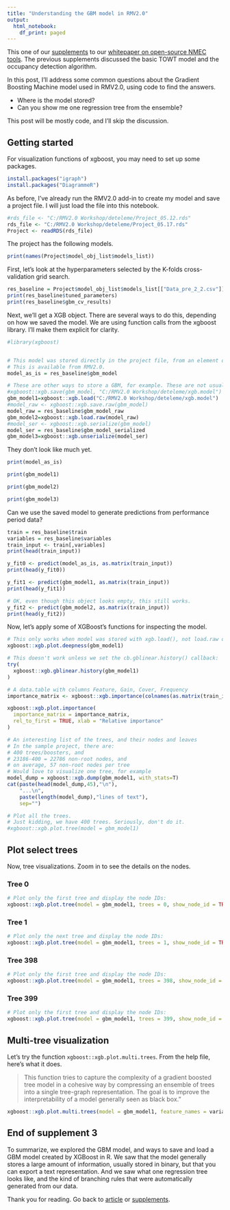 ---
title: "Understanding the GBM model in RMV2.0"
output:
  html_notebook: 
    df_print: paged
---

This one of our [supplements](https://simularis.github.io/understand_nmec/) to our
[whitepaper on open-source NMEC tools](https://www.lincusenergy.com/resources/publications/).
The previous supplements discussed the basic TOWT model and the occupancy detection algorithm.

In this post, I'll address some common questions about the Gradient Boosting Machine model
used in RMV2.0, using code to find the answers.

* Where is the model stored?
* Can you show me one regression tree from the ensemble?

This post will be mostly code, and I'll skip the discussion.

## Getting started
For visualization functions of xgboost, you may need to set up some packages.
```{r eval=FALSE}
install.packages("igraph")
install.packages("DiagrammeR")
```


As before, I've already run the RMV2.0 add-in to create my model and save a project file.
I will just load the file into this notebook.
```{r}
#rds_file <- "C:/RMV2.0 Workshop/deteleme/Project_05.12.rds"
rds_file <- "C:/RMV2.0 Workshop/deteleme/Project_05.17.rds"
Project <- readRDS(rds_file)
```

The project has the following models.
```{r}
print(names(Project$model_obj_list$models_list))
```

First, let's look at the hyperparameters selected by the K-folds cross-validation grid search.

```{r}
res_baseline = Project$model_obj_list$models_list[["Data_pre_2_2.csv"]]
print(res_baseline$tuned_parameters)
print(res_baseline$gbm_cv_results)
```

Next, we'll get a XGB object. There are several ways to do this, depending on how we
saved the model. We are using function calls from the xgboost library. I'll make them
explicit for clarity.

```{r}
#library(xgboost)


# This model was stored directly in the project file, from an element of the environment.
# This is available from RMV2.0.
model_as_is = res_baseline$gbm_model

# These are other ways to store a GBM, for example. These are not usually stored by RMV2.0.
#xgboost::xgb.save(gbm_model, "C:/RMV2.0 Workshop/deteleme/xgb.model")
gbm_model1=xgboost::xgb.load("C:/RMV2.0 Workshop/deteleme/xgb.model")
#model_raw <- xgboost::xgb.save.raw(gbm_model)
model_raw = res_baseline$gbm_model_raw
gbm_model2=xgboost::xgb.load.raw(model_raw)
#model_ser <- xgboost::xgb.serialize(gbm_model)
model_ser = res_baseline$gbm_model_serialized
gbm_model3=xgboost::xgb.unserialize(model_ser)
```

They don't look like much yet.

```{r}
print(model_as_is)
```

```{r}
print(gbm_model1)
```

```{r}
print(gbm_model2)
```

```{r}
print(gbm_model3)
```



Can we use the saved model to generate predictions from performance period data?
```{r}
train = res_baseline$train
variables = res_baseline$variables
train_input <- train[,variables]
print(head(train_input))
```

```{r}
y_fit0 <- predict(model_as_is, as.matrix(train_input))
print(head(y_fit0))
```

```{r}
y_fit1 <- predict(gbm_model1, as.matrix(train_input))
print(head(y_fit1))
```

```{r}
# OK, even though this object looks empty, this still works.
y_fit2 <- predict(gbm_model2, as.matrix(train_input))
print(head(y_fit2))
```

Now, let's apply some of XGBoost's functions for inspecting the model.
```{r}
# This only works when model was stored with xgb.load(), not load.raw or unserialize
xgboost::xgb.plot.deepness(gbm_model1)
```

```{r}
# This doesn't work unless we set the cb.gblinear.history() callback:
try(
  xgboost::xgb.gblinear.history(gbm_model1)
)
```

```{r}
# A data.table with columns Feature, Gain, Cover, Frequency
importance_matrix <- xgboost::xgb.importance(colnames(as.matrix(train_input)), model = gbm_model1)

xgboost::xgb.plot.importance(
  importance_matrix = importance_matrix,
  rel_to_first = TRUE, xlab = "Relative importance"
)
```

```{r}
# An interesting list of the trees, and their nodes and leaves
# In the sample project, there are:
# 400 trees/boosters, and
# 23186-400 = 22786 non-root nodes, and
# on average, 57 non-root nodes per tree
# Would love to visualize one tree, for example
model_dump = xgboost::xgb.dump(gbm_model1, with_stats=T)
cat(paste(head(model_dump,45),"\n"),
    "...\n",
    paste(length(model_dump),"lines of text"),
    sep="")
```

```{r}
# Plot all the trees.
# Just kidding, we have 400 trees. Seriously, don't do it.
#xgboost::xgb.plot.tree(model = gbm_model1)
```

## Plot select trees {.tabset .tabset-fade .tabset-pills}
Now, tree visualizations. Zoom in to see the details on the nodes.

### Tree 0
```{r fig.width=9.5}
# Plot only the first tree and display the node IDs:
xgboost::xgb.plot.tree(model = gbm_model1, trees = 0, show_node_id = TRUE)
```

### Tree 1
```{r fig.width=9.5}
# Plot only the next tree and display the node IDs:
xgboost::xgb.plot.tree(model = gbm_model1, trees = 1, show_node_id = TRUE)
```

### Tree 398
```{r fig.width=9.5}
# Plot only the first tree and display the node IDs:
xgboost::xgb.plot.tree(model = gbm_model1, trees = 398, show_node_id = TRUE)
```

### Tree 399
```{r fig.width=9.5}
# Plot only the first tree and display the node IDs:
xgboost::xgb.plot.tree(model = gbm_model1, trees = 399, show_node_id = TRUE)
```


## Multi-tree visualization

Let's try the function `xgboost::xgb.plot.multi.trees`. From the help file, here's what it does.

<blockquote>
This function tries to capture the complexity of a gradient boosted tree model
in a cohesive way by compressing an ensemble of trees into a single tree-graph
representation. The goal is to improve the interpretability of a model generally
seen as black box."
</blockquote>

```{r fig.width=9.5, message=FALSE, warning=FALSE}
xgboost::xgb.plot.multi.trees(model = gbm_model1, feature_names = variables)
```

## End of supplement 3

To summarize, we explored the GBM model, and ways to save and load a GBM model created by XGBoost in R.
We saw that the model generally stores a large amount of information, usually stored in binary,
but that you can export a text representation. And we saw what one regression tree looks like, 
and the kind of branching rules that were automatically generated from our data.

Thank you for reading. Go back to [article](https://www.lincusenergy.com/resources/publications/)
or [supplements](https://simularis.github.io/understand_nmec/).
